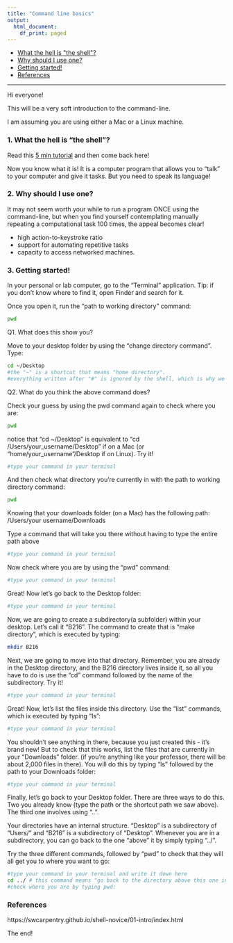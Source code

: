 ```yaml
---
title: "Command line basics"
output:
  html_document:
    df_print: paged
---
```


* [What the hell is \"the shell\"?](#what-the-hell-is-\"the-shell\"?)
* [Why should I use one?](#why-should-i-use-one?)
* [Getting started!](#getting-started!)
* [References](#references)

---

Hi everyone! 

This will be a very soft introduction to the command-line.

I am assuming you are using either a Mac or a Linux machine.


### 1. What the hell is "the shell"?

Read this [5 min tutorial](https://swcarpentry.github.io/shell-novice/01-intro/index.html) and then come back here!


Now you know what it is! It is a computer program that allows you to "talk" to your computer and give it tasks. But you need to speak its language!

### 2. Why should I use one?

It may not seem worth your while to run a program ONCE using the command-line, but when you find yourself contemplating manually repeating a computational task 100 times, the appeal becomes clear!

* high action-to-keystroke ratio
* support for automating repetitive tasks
* capacity to access networked machines.

### 3. Getting started!

In your personal or lab computer, go to the "Terminal" application. Tip: if you don't know where to find it, open Finder and search for it. 

Once you open it, run the "path to working directory" command:

```bash
pwd
```
Q1. What does this show you?

Move to your desktop folder by using the "change directory command". Type:

```bash
cd ~/Desktop 
#the "~" is a shortcut that means "home directory".
#everything written after "#" is ignored by the shell, which is why we write comments after "#" when writing code.
```

Q2. What do you think the above command does?

Check your guess by using the pwd command again to check where you are:

```bash
pwd
```


notice that “cd ~/Desktop” is equivalent to “cd /Users/your_username/Desktop” if on a Mac (or “home/your_username”/Desktop if on Linux). Try it!


```bash
#type your command in your terminal 
```

And then check what directory you're currently in with the path to working directory command:
```bash
pwd
```


Knowing that your downloads folder (on a Mac) has the following path: /Users/your username/Downloads

Type a command that will take you there without having to type the entire path above


```bash
#type your command in your terminal 
```

Now check where you are by using the “pwd” command:
```bash
#type your command in your terminal 
```


Great! Now let’s go back to the Desktop folder:
```bash
#type your command in your terminal 
```


Now, we are going to create a subdirectory(a subfolder) within your desktop. Let’s call it “B216”. The command to create that is “make directory”, which is executed by typing:

```bash
mkdir B216
```


Next, we are going to move into that directory. Remember, you are already in the Desktop directory, and the B216 directory lives inside it, so all you have to do is use the “cd” command followed by the name of the subdirectory. Try it!
```bash
#type your command in your terminal 
```

Great! Now, let’s list the files inside this directory. Use the “list” commands, which ix executed by typing “ls”:

```bash
#type your command in your terminal 
```

You shouldn’t see anything in there, because you just created this - it’s brand new! But to check that this works, list the files that are currently in your “Downloads” folder. (if you’re anything like your professor, there will be about 2,000 files in there). You will do this by typing “ls” followed by the path to your Downloads folder:

```bash
#type your command in your terminal 
```


Finally, let’s go back to your Desktop folder. There are three ways to do this. Two you already know (type the path or the shortcut path we saw above). The third one involves using “..”.

Your directories have an internal structure. “Desktop” is a subdirectory of “Users/” and “B216” is a subdirectory of “Desktop”. Whenever you are in a subdirectory, you can go back to the one “above” it by simply typing “../”.

Try the three different commands, followed by “pwd” to check that they will all get you to where you want to go:

```bash
#type your command in your terminal and write it down here
cd ../ # this command means "go back to the directory above this one in the hierarchy
#check where you are by typing pwd:
```


### References

https://swcarpentry.github.io/shell-novice/01-intro/index.html

The end!



